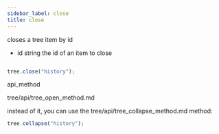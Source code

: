 ```yaml
---
sidebar_label: close
title: close
---
```



          


<Short>
 closes a tree item by id



</Short>



- id 	string		the id of an item to close



~~~js

tree.close("history");


~~~
 api_method

<Descr>





</Descr>



tree/api/tree_open_method.md




 instead of it, you can use the tree/api/tree_collapse_method.md method:
~~~js
tree.collapse("history");
~~~
